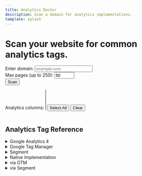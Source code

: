 ```yaml
---
title: Analytics Doctor
description: Scan a domain for analytics implementations.
template: splash
---
```

<div id="analytics-root" class="carbon-container">
<div class="carbon-hero">
  <h1>Scan your website for common analytics tags.</h1>
</div>
  <form id="scan-form" class="bx--form">
    <div class="bx--form-item">
      <label for="domain" class="bx--label">Enter domain:</label>
      <input type="text" id="domain" name="domain" placeholder="example.com" class="bx--text-input" />
    </div>
    <div class="bx--form-item">
      <label for="max-pages" class="bx--label">Max pages (up to 250):</label>
      <input type="number" id="max-pages" name="max-pages" min="1" max="250" value="50" class="bx--text-input" />
    </div>
    <button type="submit" class="bx--btn bx--btn--primary">Scan</button>
  </form>
  <div id="status"></div>
  <div id="progress-container">
    <div id="progress-bar"></div>
  </div>
  <div id="eta"></div>
  <div id="filter-container" class="filter-container">
    <label for="column-select" class="bx--label">Analytics columns:</label>
    <select id="column-select" multiple class="bx--multi-select" size="4"></select>
    <button id="select-all" type="button" class="bx--btn bx--btn--secondary">Select All</button>
    <button id="clear-all" type="button" class="bx--btn bx--btn--tertiary">Clear</button>
  </div>
  <div id="summary" class="summary-panel"></div>
  <div id="table-wrapper">
    <table id="pages-table" class="bx--data-table bx--data-table--compact">
      <thead>
        <tr id="pages-header"></tr>
      </thead>
      <tbody id="pages-body"></tbody>
    </table>
  </div>
</div>

<script type="module" src="/js/analytics-doctor.js"></script>

<style>{`

#analytics-root {
  margin: 0;
  margin-top: 0;
  max-width: none;
  padding: 0 5%;
}
#scan-form {
  display: flex;
  align-items: flex-end;
  flex-wrap: wrap;
  gap: 0.5rem;
  margin-bottom: 1rem;
}
#scan-form .bx--form-item {
  display: flex;
  flex-direction: column;
}
#progress-container {
  background: var(--sl-color-gray-4);
  height: 0.5rem;
  position: relative;
  margin-bottom: 0.5rem;
}
#progress-bar {
  background: var(--sl-color-primary);
  height: 100%;
  width: 0%;
}
.filter-container {
  display: flex;
  flex-wrap: wrap;
  align-items: center;
  gap: 0.5rem;
  margin-bottom: 1rem;
}
.filter-container select {
  min-width: 12rem;
}
.summary-panel ul {
  padding-left: 1.5rem;
}
.analytics-cell {
  white-space: normal;
  word-break: break-word;
}

.analytics-pill {
  display: inline-block;
  padding: 0.1rem 0.4rem;
  margin-right: 0.25rem;
  border-radius: 0.5rem;
  background: whitesmoke;
  color: black;
  font-size: 0.75rem;
  text-decoration: none;
}

.analytics-pill.google-analytics { background: #fde2c6; }
.analytics-pill.google-tag-manager { background: #e0ecfa; }
.analytics-pill.segment { background: #e1faf3; }
.analytics-pill.meta-pixel { background: #e7f0fd; }
.analytics-pill.bing { background: #e3f1fd; }
.analytics-pill.adobe-analytics { background: #efe6fb; }
.analytics-pill.mixpanel { background: #f3e6ff; }
.analytics-pill.hotjar { background: #ffe8e8; }
.analytics-pill.amplitude { background: #e8ecff; }

.analytics-pill.method-native { background: #f7f7f7; }
.analytics-pill.method-gtm { background: #f0f0f0; }
.analytics-pill.method-segment { background: #e9e9e9; }

/* Table styling */
#table-wrapper {
  max-height: 70vh;
  overflow-y: auto;
  overflow-x: auto;
  margin: 0;
  width: 100%;
}
#table-wrapper.boxed {
  width: 100%;
  margin: 0;
}

#pages-table {
  width: 100%;
  table-layout: fixed;
}





`}</style>

<h2 id="analytics-reference">Analytics Tag Reference</h2>

<details id="google-analytics-note">
<summary>Google Analytics 4</summary>
GA4 tags send data to your Google Analytics property. The ID shown is your measurement ID.
</details>

<details id="google-tag-manager-note">
<summary>Google Tag Manager</summary>
This represents the GTM container embedded on the page. The ID is your container ID.
</details>

<details id="segment-note">
<summary>Segment</summary>
Analytics that are loaded through Segment. The ID refers to your Segment write key.
</details>

<details id="method-native">
<summary>Native Implementation</summary>
The tag is loaded directly on the page without a tag manager.
</details>

<details id="method-gtm">
<summary>via GTM</summary>
Tags fired through Google Tag Manager.
</details>

<details id="method-segment">
<summary>via Segment</summary>
Tags fired through Segment or similar customer data platforms.
</details>

